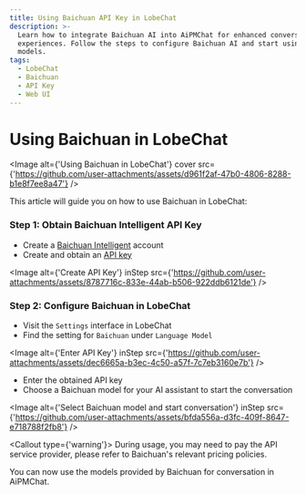 ```yaml
---
title: Using Baichuan API Key in LobeChat
description: >-
  Learn how to integrate Baichuan AI into AiPMChat for enhanced conversational
  experiences. Follow the steps to configure Baichuan AI and start using its
  models.
tags:
  - LobeChat
  - Baichuan
  - API Key
  - Web UI
---
```


# Using Baichuan in LobeChat

<Image
  alt={'Using Baichuan in LobeChat'}
  cover
  src={'https://github.com/user-attachments/assets/d961f2af-47b0-4806-8288-b1e8f7ee8a47'}
/>

This article will guide you on how to use Baichuan in LobeChat:

<Steps>

### Step 1: Obtain Baichuan Intelligent API Key

- Create a [Baichuan Intelligent](https://platform.baichuan-ai.com/homePage) account
- Create and obtain an [API key](https://platform.baichuan-ai.com/console/apikey)

<Image
  alt={'Create API Key'}
  inStep
  src={'https://github.com/user-attachments/assets/8787716c-833e-44ab-b506-922ddb6121de'}
/>

### Step 2: Configure Baichuan in LobeChat

- Visit the `Settings` interface in LobeChat
- Find the setting for `Baichuan` under `Language Model`

<Image
  alt={'Enter API Key'}
  inStep
  src={'https://github.com/user-attachments/assets/dec6665a-b3ec-4c50-a57f-7c7eb3160e7b'}
/>

- Enter the obtained API key
- Choose a Baichuan model for your AI assistant to start the conversation

<Image
  alt={'Select Baichuan model and start conversation'}
  inStep
  src={'https://github.com/user-attachments/assets/bfda556a-d3fc-409f-8647-e718788f2fb8'}
/>

<Callout type={'warning'}>
  During usage, you may need to pay the API service provider, please refer to Baichuan's relevant
  pricing policies.
</Callout>

</Steps>

You can now use the models provided by Baichuan for conversation in AiPMChat.
